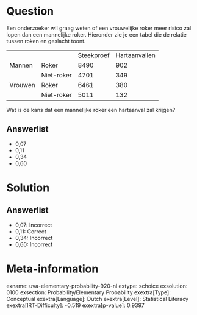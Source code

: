 Question
========

Een onderzoeker wil graag weten of een vrouwelijke roker meer risico zal
lopen dan een mannelijke roker. Hieronder zie je een tabel die de
relatie tussen roken en geslacht toont.

  --------- ------------ ------------ ---------------
                         Steekproef   Hartaanvallen
  Mannen    Roker        8490         902
            Niet-roker   4701         349
  Vrouwen   Roker        6461         380
            Niet-roker   5011         132
  --------- ------------ ------------ ---------------

Wat is de kans dat een mannelijke roker een hartaanval zal krijgen?

Answerlist
----------

* 0,07
* 0,11
* 0,34
* 0,60

Solution
========

Answerlist
----------

* 0,07: Incorrect
* 0,11: Correct
* 0,34: Incorrect
* 0,60: Incorrect

Meta-information
================
exname: uva-elementary-probability-920-nl
extype: schoice
exsolution: 0100
exsection: Probability/Elementary Probability
exextra[Type]: Conceptual
exextra[Language]: Dutch
exextra[Level]: Statistical Literacy
exextra[IRT-Difficulty]: -0.519
exextra[p-value]: 0.9397
